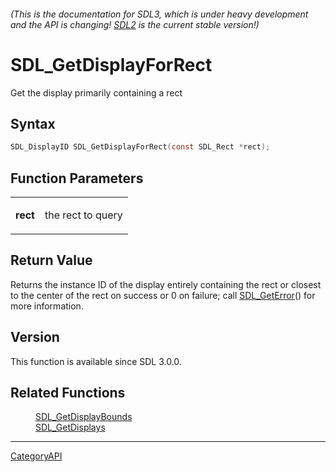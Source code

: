====== (This is the documentation for SDL3, which is under heavy development and the API is changing! [https://wiki.libsdl.org/SDL2/ SDL2] is the current stable version!) ======
= SDL_GetDisplayForRect =

Get the display primarily containing a rect 

== Syntax ==

<syntaxhighlight lang='c'>
SDL_DisplayID SDL_GetDisplayForRect(const SDL_Rect *rect);
</syntaxhighlight>

== Function Parameters ==

{|
|'''rect'''
|the rect to query
|}

== Return Value ==

Returns the instance ID of the display entirely containing the rect or
closest to the center of the rect on success or 0 on failure; call
[[SDL_GetError]]() for more information.

== Version ==

This function is available since SDL 3.0.0.

== Related Functions ==

:[[SDL_GetDisplayBounds]]
:[[SDL_GetDisplays]]

----
[[CategoryAPI]]


